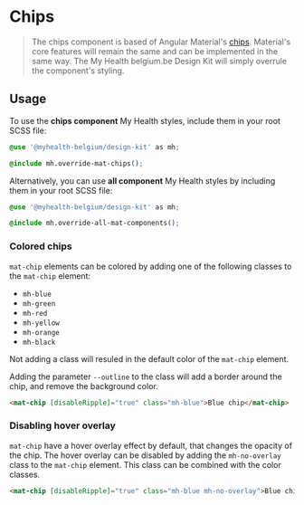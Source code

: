 
<Meta title="Angular Components/Chips" />

# Chips

> The chips component is based of Angular Material's [chips](https://material.angular.io/components/chips). Material's core features will remain the same and can be implemented in the same way.
> The My Health belgium.be Design Kit will simply overrule the component's styling.

## Usage

To use the **chips component** My Health styles, include them in your root SCSS file:

```css
@use '@myhealth-belgium/design-kit' as mh;

@include mh.override-mat-chips();
```

Alternatively, you can use **all component** My Health styles by including them in your root SCSS file:

```css
@use '@myhealth-belgium/design-kit' as mh;

@include mh.override-all-mat-components();
```

### Colored chips

`mat-chip` elements can be colored by adding one of the following classes to the `mat-chip` element:

- `mh-blue`
- `mh-green`
- `mh-red`
- `mh-yellow`
- `mh-orange`
- `mh-black`

Not adding a class will resuled in the default color of the `mat-chip` element.

Adding the parameter `--outline` to the class will add a border around the chip, and remove the background color.

```html
<mat-chip [disableRipple]="true" class="mh-blue">Blue chip</mat-chip>
```

### Disabling hover overlay

`mat-chip` have a hover overlay effect by default, that changes the opacity of the chip.
The hover overlay can be disabled by adding the `mh-no-overlay` class to the `mat-chip` element.
This class can be combined with the color classes.

```html
<mat-chip [disableRipple]="true" class="mh-blue mh-no-overlay">Blue chip</mat-chip>
```
